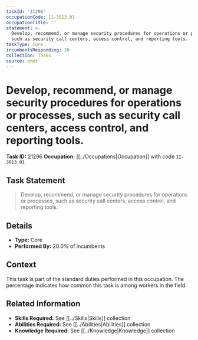 ```yaml
---
taskId: '21296'
occupationCode: 11-3013.01
occupationTitle: ''
statement: >-
  Develop, recommend, or manage security procedures for operations or processes,
  such as security call centers, access control, and reporting tools.
taskType: Core
incumbentsResponding: 20
collection: Tasks
source: onet
---
```

# Develop, recommend, or manage security procedures for operations or processes, such as security call centers, access control, and reporting tools.

**Task ID:** 21296
**Occupation:** [[../Occupations|Occupation]] with code `11-3013.01`

## Task Statement

> Develop, recommend, or manage security procedures for operations or processes, such as security call centers, access control, and reporting tools.

## Details

- **Type:** Core
- **Performed By:** 20.0% of incumbents

## Context

This task is part of the standard duties performed in this occupation. The percentage indicates how common this task is among workers in the field.

## Related Information

- **Skills Required:** See [[../Skills|Skills]] collection
- **Abilities Required:** See [[../Abilities|Abilities]] collection
- **Knowledge Required:** See [[../Knowledge|Knowledge]] collection
